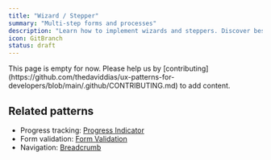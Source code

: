 ```yaml
---
title: "Wizard / Stepper"
summary: "Multi-step forms and processes"
description: "Learn how to implement wizards and steppers. Discover best practices for multi-step forms, progress tracking, and step validation."
icon: GitBranch
status: draft
---
```


<Callout type="warning">
  This page is empty for now. Please help us by
  [contributing](https://github.com/thedaviddias/ux-patterns-for-developers/blob/main/.github/CONTRIBUTING.md)
  to add content.
</Callout>

## Related patterns

- Progress tracking: [Progress Indicator](/patterns/user-feedback/progress-indicator)
- Form validation: [Form Validation](/patterns/forms/form-validation)
- Navigation: [Breadcrumb](/patterns/navigation/breadcrumb)
